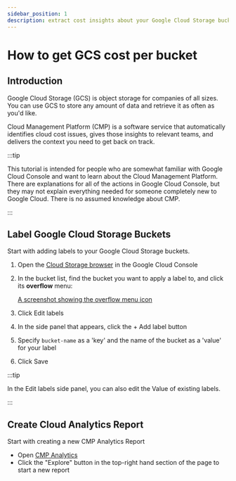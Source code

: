 ```yaml
---
sidebar_position: 1
description: extract cost insights about your Google Cloud Storage buckets
---
```


# How to get GCS cost per bucket

## Introduction

Google Cloud Storage (GCS) is object storage for companies of all sizes. You can use GCS to store any amount of data and retrieve it as often as you'd like.

Cloud Management Platform (CMP) is a software service that automatically identifies cloud cost issues, gives those insights to relevant teams, and delivers the context you need to get back on track.

:::tip

This tutorial is intended for people who are somewhat familiar with Google Cloud Console and want to learn about the Cloud Management Platform. There are explanations for all of the actions in Google Cloud Console, but they may not explain everything needed for someone completely new to Google Cloud. There is no assumed knowledge about CMP.

:::

## Label Google Cloud Storage Buckets

Start with adding labels to your Google Cloud Storage buckets.

1. Open the [Cloud Storage browser](https://console.cloud.google.com/storage/browser) in the Google Cloud Console
2. In the bucket list, find the bucket you want to apply a label to, and click its **overflow** menu:

   [A screenshot showing the overflow menu icon](../assets/png/gcp-overflow-menu-icon.png)

3. Click Edit labels
4. In the side panel that appears, click the + Add label button
5. Specify `bucket-name` as a 'key' and the name of the bucket as a 'value' for your label
6. Click Save

:::tip

In the Edit labels side panel, you can also edit the Value of existing labels.

:::

## Create Cloud Analytics Report

Start with creating a new CMP Analytics Report

- Open [CMP Analytics](https://app.doit-intl.com/analytics)
- Click the "Explore" button in the top-right hand section of the page to start a new report
